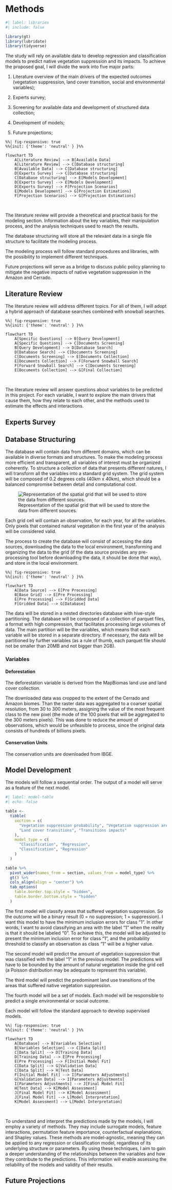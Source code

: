 # Methods

```r
#| label: libraries
#| include: false

library(gt)
library(lubridate)
library(tidyverse)

```

The study will rely on available data to develop regression and classification models to predict native vegetation suppression and its impacts. 
To achieve the proposed goal, I will divide the work into five major parts:

1.  Literature overview of the main drivers of the expected outcomes (vegetation suppression, land cover transition, social and environmental variables);

2.  Experts survey;

2.  Screening for available data and development of structured data collection;

3.  Development of models;

4.  Future projections;

```mermaid
%%| fig-responsive: true
%%{init: {'theme': 'neutral' } }%%

flowchart TD
    A[Literature Review] --> B[Available Data]
    A[Literature Review] --> C[Database structuring]
    B[Available Data] --> C[Database structuring]
    D[Experts Survey] --> C[Database structuring]
    C[Database structuring] --> E[Models Development]
    D[Experts Survey] --> E[Models Development]
    D[Experts Survey] --> F[Projection Scenarios]
    E[Models Development] --> G[Projection Estimations]
    F[Projection Scenarios] --> G[Projection Estimations]

```

\

The literature review will provide a theoretical and practical basis for the modeling section. 
Information about the key variables, their manipulation process, and the analysis techniques used to reach the results.

The database structuring will store all the relevant data in a single file structure to facilitate the modeling process.

The modeling process will follow standard procedures and libraries, with the possibility to implement different techniques.

Future projections will serve as a bridge to discuss public policy planning to mitigate the negative impacts of native vegetation suppression in the Amazon and Cerrado.

## Literature Review

The literature review will address different topics. 
For all of them, I will adopt a hybrid approach of database searches combined with snowball searches.

```mermaid
%%| fig-responsive: true
%%{init: {'theme': 'neutral' } }%%

flowchart TD
    A[Specific Questions] --> B[Query Development]
    A[Specific Questions] --> C[Documents Screening]
    B[Query Development] --> D[Database Search]
    D[Database Search] --> C[Documents Screening]
    C[Documents Screening] --> E[Documents Collection]
    E[Documents Collection] --> F[Forward Snowball Search]
    F[Forward Snowball Search] --> C[Documents Screening]
    E[Documents Collection] --> G[Final Collection]

```

\

The literature review will answer questions about variables to be predicted in this project. 
For each variable, I want to explore the main drivers that cause them, how they relate to each other, and the methods used to estimate the effects and interactions. 

## Experts Survey

## Database Structuring

The database will contain data from different domains, which can be available in diverse formats and structures.
To make the modeling process more efficient and transparent, all variables of interest must be organized coherently.
To structure a collection of data that presents different natures, I will transform all the variables into a standard grid system.
The grid system will be composed of 0.2 degrees cells (40km x 40km), which should be a balanced compromise between detail and computational cost.

![Representation of the spatial grid that will be used to store the data from different sources.](figs/grid_cells.png)

Each grid cell will contain an observation, for each year, for all the variables. 
Only pixels that contained natural vegetation in the first year of the analysis will be considered valid.

The process to create the database will consist of accessing the data sources, downloading the data to the local environment, transforming and organizing the data to the grid (if the data source provides any pre-processing tool before downloading the data, it should be done that way), and store in the local environment.

```mermaid
%%| fig-responsive: true
%%{init: {'theme': 'neutral' } }%%

flowchart TD
    A[Data Source] --> E[Pre Processing]
    B[Base Grid] --> E[Pre Processing]
    E[Pre Processing] --> F[Gridded Data]
    F[Gridded Data] --> G[Database]

```

The data will be stored in a nested directories database with hive-style partitioning. 
The database will be composed of a collection of parquet files, a format with high compression, that facilitates processing large volumes of data.
The main partition will be the variables, which means that each variable will be stored in a separate directory.
If necessary, the data will be partitioned by further variables (as a rule of thumb, each parquet file should not be smaller than 20MB and not bigger than 2GB).

### Variables

#### Deforestation

The deforestation variable is derived from the MapBiomas land use and land cover collection.

The downloaded data was cropped to the extent of the Cerrado and Amazon biomes.
Than the raster data was aggregated to a coarser spatial resolution, from 30 to 300 meters, assigning the value of the most frequent class to the new pixel (the mode of the 100 pixels that will be aggregated to the 300 meters pixels).
This was done to reduce the amount of observations, which would be unfeasible to process, since the original data consists of hundreds of billions pixels.

#### Conservation Units

The conservation units are downloaded from IBGE.

## Model Development

The models will follow a sequential order.
The output of a model will serve as a feature of the next model.

```r
#| label: model-table
#| echo: false

table <-
  tibble(
    section = c(
      "Vegetation suppression probability", "Vegetation suppression area", 
      "Land cover transitions", "Transitions impacts"
    ),
    model_type = c(
      "Classification", "Regression",
      "Classification", "Regression"
    )
  )

table %>%
  pivot_wider(names_from = section, values_from = model_type) %>%
  gt() %>%
  cols_align(align = "center") %>%
  tab_options(
    table.border.top.style = "hidden",
    table.border.bottom.style = "hidden"
  )

```

The first model will classify areas that suffered vegetation suppression.
So the outcome will be a binary result (0 = no suppression; 1 = suppression).
I want this model to have the minimum inclusion errors for class "1".
In other words, I want to avoid classifying an area with the label "1" when the reality is that it should be labeled "0".
To achieve this, the model will be adjusted to present the minimum inclusion error for class "1", and the probability threshold to classify an observation as class "1" will be a higher value.

The second model will predict the amount of vegetation suppression that was classified with the label "1" in the previous model.
The predictions will have to be bounded by the amount of natural vegetation inside the grid cell (a Poisson distribution may be adequate to represent this variable).

The third model will predict the predominant land use transitions of the areas that suffered native vegetation suppression.

The fourth model will be a set of models.
Each model will be responsible to predict a single environmental or social outcome.

Each model will follow the standard approach to develop supervised models.

```mermaid
%%| fig-responsive: true
%%{init: {'theme': 'neutral' } }%%

flowchart TD
    A[Database] --> B[Variables Selection]
    B[Variables Selection] --> C[Data Split]
    C[Data Split] --> D[Training Data]
    D[Training Data] --> E[Pre Processing]
    E[Pre Processing] --> F[Initial Model Fit]
    C[Data Split] --> G[Validation Data]
    C[Data Split] --> H[Test Data]
    F[Initial Model Fit] --> I[Parameters Adjustments]
    G[Validation Data] --> I[Parameters Adjustments]
    I[Parameters Adjustments] --> J[Final Model Fit]
    H[Test Data] --> K[Model Assessment]
    J[Final Model Fit] --> K[Model Assessment]
    J[Final Model Fit] --> L[Model Interpretation]
    K[Model Assessment] --> L[Model Interpretation]

```

\

To understand and interpret the predictions made by the models, I will employ a variety of methods. They may include surrogate models, feature interactions, permutation feature importance, counterfactual explanations, and Shapley values. 
These methods are model-agnostic, meaning they can be applied to any regression or classification model, regardless of its underlying structure or parameters.
By using these techniques, I aim to gain a deeper understanding of the relationships between the variables and how they contribute to the predictions.
This information will enable assessing the reliability of the models and validity of their results.

## Future Projections
